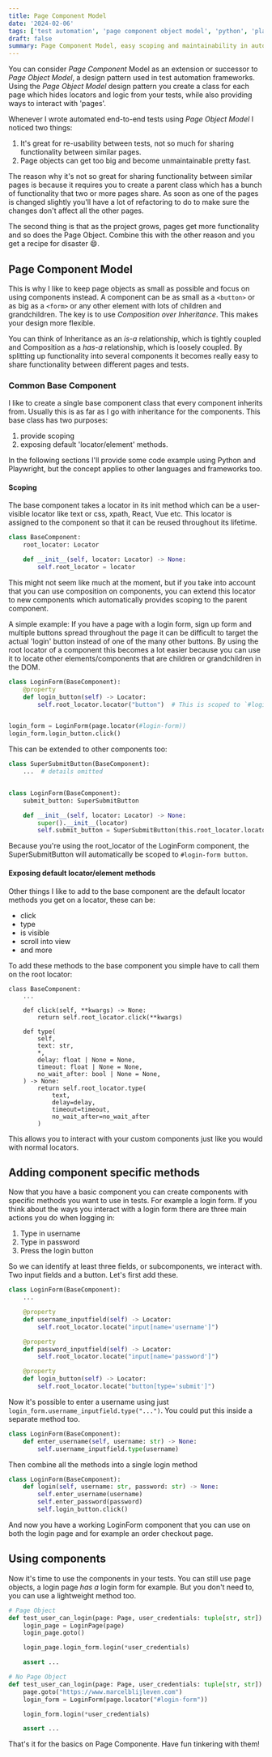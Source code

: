 ```yaml
---
title: Page Component Model
date: '2024-02-06'
tags: ['test automation', 'page component object model', 'python', 'playwright', 'testing']
draft: false
summary: Page Component Model, easy scoping and maintainability in automated tests.
---
```


You can consider _Page Component_ Model as an extension or successor to _Page Object Model_,
a design pattern used in test automation frameworks. Using the _Page Object Model_ design pattern you create a class
for each page which hides locators and logic from your tests, while also providing ways to interact with 'pages'.

Whenever I wrote automated end-to-end tests using _Page Object Model_ I noticed two things:

1. It's great for re-usability between tests, not so much for sharing functionality between similar pages.
2. Page objects can get too big and become unmaintainable pretty fast.

The reason why it's not so great for sharing functionality between similar pages is because it requires you to create
a parent class which has a bunch of functionality that two or more pages share. As soon as one of the pages is
changed slightly you'll have a lot of refactoring to do to make sure the changes don't affect all the other pages.

The second thing is that as the project grows, pages get more functionality and so does the Page Object.
Combine this with the other reason and you get a recipe for disaster 😄.

## Page Component Model

This is why I like to keep page objects as small as possible and focus on using components instead. A component can be
as small as a `<button>` or as big as a `<form>` or any other element with lots of children and grandchildren. The key is to use _Composition over Inheritance_. This makes your
design more flexible.

You can think of Inheritance as an *is-a* relationship, which is tightly coupled and Composition
as a *has-a* relationship, which is loosely coupled. By splitting up functionality into several components it becomes
really easy to share functionality between different pages and tests.

### Common Base Component

I like to create a single base component class that every component inherits from. Usually this is as far as I go
with inheritance for the components. This base class has two purposes:

1. provide scoping
2. exposing default 'locator/element' methods.

In the following sections I'll provide some code example using Python and Playwright, but the concept applies to other
languages and frameworks too.

#### Scoping

The base component takes a locator in its init method which can be a user-visible locator like text
or css, xpath, React, Vue etc. This locator is assigned to the component so that it can be reused throughout its lifetime.

```python
class BaseComponent:
    root_locator: Locator

    def __init__(self, locator: Locator) -> None:
        self.root_locator = locator
```

This might not seem like much at the moment, but if you take into account that you can use composition on components, you
can extend this locator to new components which automatically provides scoping to the parent component.

A simple example: If you have a page with a login form, sign up form and multiple buttons spread throughout the page it can be difficult to target
the actual 'login' button instead of one of the many other buttons. By using the root locator of a component this becomes
a lot easier because you can use it to locate other elements/components that are children or grandchildren in the DOM.

```python
class LoginForm(BaseComponent):
    @property
    def login_button(self) -> Locator:
        self.root_locator.locator("button")  # This is scoped to `#login-form button`


login_form = LoginForm(page.locator(#login-form))
login_form.login_button.click()
```

This can be extended to other components too:

```python
class SuperSubmitButton(BaseComponent):
    ...  # details omitted


class LoginForm(BaseComponent):
    submit_button: SuperSubmitButton

    def __init__(self, locator: Locator) -> None:
        super().__init__(locator)
        self.submit_button = SuperSubmitButton(this.root_locator.locator("button"))
```

Because you're using the root_locator of the LoginForm component, the SuperSubmitButton will automatically be
scoped to `#login-form button`.

#### Exposing default locator/element methods

Other things I like to add to the base component are the default locator methods you get on a locator, these can be:

* click
* type
* is visible
* scroll into view
* and more

To add these methods to the base component you simple have to call them on the root locator:

```
class BaseComponent:
    ...

    def click(self, **kwargs) -> None:
        return self.root_locator.click(**kwargs)

    def type(
        self,
        text: str,
        *,
        delay: float | None = None,
        timeout: float | None = None,
        no_wait_after: bool | None = None,
    ) -> None:
        return self.root_locator.type(
            text,
            delay=delay,
            timeout=timeout,
            no_wait_after=no_wait_after
        )
```

This allows you to interact with your custom components just like you would with normal locators.

## Adding component specific methods

Now that you have a basic component you can create components with specific methods you want to use in tests. For example
a login form. If you think about the ways you interact with a login form there are three main actions you do when logging
in:

1. Type in username
2. Type in password
3. Press the login button

So we can identify at least three fields, or subcomponents, we interact with. Two input fields and a button. Let's first
add these.

```python
class LoginForm(BaseComponent):
    ...

    @property
    def username_inputfield(self) -> Locator:
        self.root_locator.locate("input[name='username']")

    @property
    def password_inputfield(self) -> Locator:
        self.root_locator.locate("input[name='password']")

    @property
    def login_button(self) -> Locator:
        self.root_locator.locate("button[type='submit']")
```

Now it's possible to enter a username using just `login_form.username_inputfield.type("...")`. You could put this
inside a separate method too.

```python
class LoginForm(BaseComponent):
    def enter_username(self, username: str) -> None:
        self.username_inputfield.type(username)
```

Then combine all the methods into a single login method

```python
class LoginForm(BaseComponent):
    def login(self, username: str, password: str) -> None:
        self.enter_username(username)
        self.enter_password(password)
        self.login_button.click()
```

And now you have a working LoginForm component that you can use on both the login page and for example an order checkout
page.

## Using components

Now it's time to use the components in your tests. You can still use page objects, a login page *has a* login form for example. But you don't need to, you can
use a lightweight method too.

```python
# Page Object
def test_user_can_login(page: Page, user_credentials: tuple[str, str]) -> None:
    login_page = LoginPage(page)
    login_page.goto()

    login_page.login_form.login(*user_credentials)

    assert ...

# No Page Object
def test_user_can_login(page: Page, user_credentials: tuple[str, str]) -> None:
    page.goto("https://www.marcelblijleven.com")
    login_form = LoginForm(page.locator("#login-form"))

    login_form.login(*user_credentials)

    assert ...
```

That's it for the basics on Page Componente. Have fun tinkering with them!
